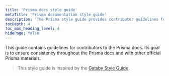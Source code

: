 ```yaml
---
title: 'Prisma docs style guide'
metaTitle: 'Prisma documentation style guide'
description: 'The Prisma style guide provides contributor guidelines for the Prisma docs.'
tocDepth: 4
toc_max_heading_level: 4
hidePage: false
---
```

<head>
    <title>{frontMatter.metaTitle}</title>
</head>

<TopBlock>

This guide contains guidelines for contributors to the Prisma docs. Its goal is to ensure consistency throughout the Prisma docs and with other official Prisma materials.

> This style guide is inspired by the [Gatsby Style Guide](https://www.gatsbyjs.org/contributing/gatsby-style-guide/).

<Subsections depth="3" />

</TopBlock>

